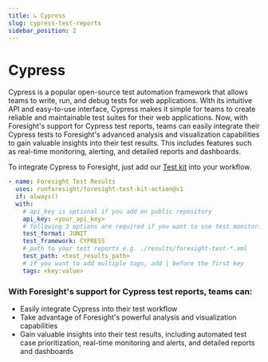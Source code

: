```yaml
---
title: ↳ Cypress
slug: cypress-test-reports
sidebar_position: 2
---
```


# Cypress

Cypress is a popular open-source test automation framework that allows teams to write, run, and debug tests for web applications. With its intuitive API and easy-to-use interface, Cypress makes it simple for teams to create reliable and maintainable test suites for their web applications.
Now, with Foresight's support for Cypress test reports, teams can easily integrate their Cypress tests to Foresight's advanced analysis and visualization capabilities to gain valuable insights into their test results. This includes features such as real-time monitoring, alerting, and detailed reports and dashboards.

To integrate Cypress to Foresight, just add our [Test kit](/advanced-configurations/test-kit) into your workflow.

```yaml
- name: Foresight Test Results
  uses: runforesight/foresight-test-kit-action@v1
  if: always()
  with:
    # api_key is optional if you add on public repository 
    api_key: <your_api_key> 
    # following 3 options are required if you want to use test monitoring features
    test_format: JUNIT
    test_framework: CYPRESS
    # path to your test reports e.g. ./results/foresight-test-*.xml
    test_path: <test_results_path> 
    # if you want to add multiple tags, add | before the first key
    tags: <key:value>
```

### With Foresight's support for Cypress test reports, teams can:

- Easily integrate Cypress into their test workflow
- Take advantage of Foresight's powerful analysis and visualization capabilities
- Gain valuable insights into their test results, including automated test case prioritization, real-time monitoring and alerts, and detailed reports and dashboards